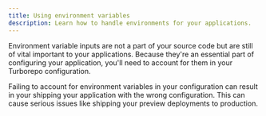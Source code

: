 ```yaml
---
title: Using environment variables
description: Learn how to handle environments for your applications.
---
```



Environment variable inputs are not a part of your source code but are still of vital important to your applications. Because they're an essential part of configuring your application, you'll need to account for them in your Turborepo configuration.

<Callout type="error">
Failing to account for environment variables in your configuration can result in your shipping your application with the wrong configuration. This can cause serious issues like shipping your preview deployments to production.
</Callout>
